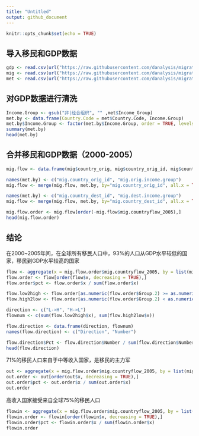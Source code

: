 ```yaml
---
title: "Untitled"
output: github_document
---
```


```r
knitr::opts_chunk$set(echo = TRUE)
```

## 导入移民和GDP数据

```r
gdp <- read.csv(url("https://raw.githubusercontent.com/danalysis/migrate-GDP/master/data/API_NY.GDP.PCAP.CD_DS2_zh_csv_v2.csv"), header=TRUE, stringsAsFactors = FALSE)
mig <- read.csv(url("https://raw.githubusercontent.com/danalysis/migrate-GDP/master/data/Data.on.the.global.flow.of.people_Version.March2014.csv"), header=TRUE, stringsAsFactors = FALSE)
met <- read.csv(url("https://raw.githubusercontent.com/danalysis/migrate-GDP/master/data/Metadata_Country_API_NY.GDP.PCAP.CD_DS2_zh_csv_v2.csv"), header=TRUE, stringsAsFactors = FALSE)
```

## 对GDP数据进行清洗
```r
Income.Group <- gsub("非|经合组织", "" ,met$Income_Group)
met.by <- data.frame(Country.Code = met$Country.Code, Income.Group)
met.by$Income.Group <- factor(met.by$Income.Group, order = TRUE, levels = c("低收入国家","中低等收入国家","中高等收入国家", "高收入国家"))
summary(met.by)
head(met.by)
```


## 合并移民和GDP数据（2000-2005）

```r
mig.flow <- data.frame(mig$country_orig, mig$country_orig_id, mig$country_dest, mig$country_dest_id, mig$countryflow_2005, stringsAsFactors = FALSE)

names(met.by) <- c("mig.country_orig_id", "mig.orig.income.group")
mig.flow <- merge(mig.flow, met.by, by="mig.country_orig_id", all.x = TRUE)

names(met.by) <- c("mig.country_dest_id", "mig.dest.income.group")
mig.flow <- merge(mig.flow, met.by, by="mig.country_dest_id", all.x = TRUE)

mig.flow.order <- mig.flow[order(-mig.flow$mig.countryflow_2005),]
head(mig.flow.order)

```

## 结论

在2000~2005年间，在全球所有移民人口中，93%的人口从GDP水平较低的国家，移民到GDP水平较高的国家

```r

flow <- aggregate(x = mig.flow.order$mig.countryflow_2005, by = list(mig.flow.order$mig.orig.income.group, mig.flow.order$mig.dest.income.group), FUN = sum)
flow.order <- flow[order(flow$x, decreasing = TRUE),]
flow.order$pct <- flow.order$x / sum(flow.order$x)
```

```r
flow.low2high <- flow.order[as.numeric(flow.order$Group.2) >= as.numeric(flow.order$Group.1),]
flow.high2low <- flow.order[as.numeric(flow.order$Group.2) < as.numeric(flow.order$Group.1),]

direction <- c("L->H", "H->L")
flownum <- c(sum(flow.low2high$x), sum(flow.high2low$x))

flow.direction <- data.frame(direction, flownum)
names(flow.direction) <- c("Direction", "Number")

flow.direction$Pct <- flow.direction$Number / sum(flow.direction$Number)
head(flow.direction)
```

71%的移民人口来自于中等收入国家，是移民的主力军
```r

out <- aggregate(x = mig.flow.order$mig.countryflow_2005, by = list(mig.flow.order$mig.orig.income.group), FUN=sum)
out.order <- out[order(out$x, decreasing = TRUE),]
out.order$pct <- out.order$x / sum(out.order$x)
out.order
```

高收入国家接受来自全球75%的移民人口
```r
flowin <- aggregate(x = mig.flow.order$mig.countryflow_2005, by = list(mig.flow.order$mig.dest.income.group), FUN=sum)
flowin.order <- flowin[order(flowin$x, decreasing = TRUE),]
flowin.order$pct <- flowin.order$x / sum(flowin.order$x)
flowin.order
```
